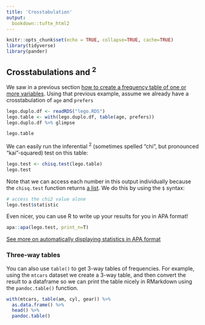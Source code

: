 ```yaml
---
title: 'Crosstabulation'
output: 
  bookdown::tufte_html2
---
```




```r
knitr::opts_chunk$set(echo = TRUE, collapse=TRUE, cache=TRUE)
library(tidyverse)
library(pander)
```



## Crosstabulations and \chi^2^ {- #crosstabs}


We saw in a previous section [how to create a frequency table of one or more variables](#frequency-tables). Using that previous example, assume  we already have a crosstabulation of `age` and `prefers`

```r
lego.duplo.df <- readRDS("lego.RDS")
lego.table <- with(lego.duplo.df, table(age, prefers))
lego.duplo.df %>% glimpse
```

```r
lego.table
```

We can easily run the inferential \chi^2^ (sometimes spelled "chi", but pronounced "kai"-squared) test on this table:


```r
lego.test <- chisq.test(lego.table)
lego.test
```


Note that we can access each number in this output individually because the `chisq.test` function returns [a list](#lists). We do this by using the `$` syntax:


```r
# access the chi2 value alone
lego.test$statistic
```

Even nicer,  you can use R to write up your results for you in APA format!

```r
apa::apa(lego.test, print_n=T)
```

[See more on automatically displaying statistics in APA format](#apa-output)



### Three-way tables {-}

You can also use `table()` to get 3-way tables of frequencies. For example, using the `mtcars` dataset we create a 3-way table, and then convert the result to a dataframe so we can print the table nicely in RMarkdown using the `pandoc.table()` function.

```r
with(mtcars, table(am, cyl, gear)) %>%
  as.data.frame() %>% 
  head() %>% 
  pandoc.table()
```



